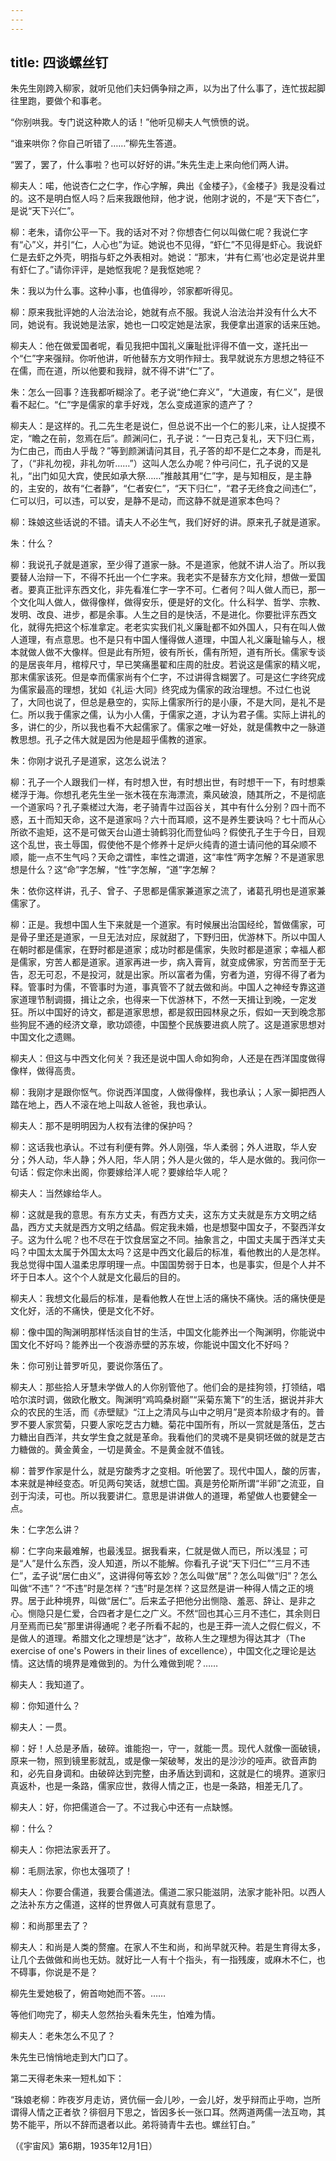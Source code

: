 ```yaml
---
---
---
```

title: 四谈螺丝钉
---




朱先生刚跨入柳家，就听见他们夫妇俩争辩之声，以为出了什么事了，连忙拔起脚往里跑，要做个和事老。

“你别哄我。专门说这种欺人的话！”他听见柳夫人气愤愤的说。

“谁来哄你？你自己听错了……”柳先生答道。

“罢了，罢了，什么事啦？也可以好好的讲。”朱先生走上来向他们两人讲。

柳夫人：喏，他说杏仁之仁字，作心字解，典出《金楼子》，《金楼子》我是没看过的。这不是明白怄人吗？后来我跟他辩，他才说，他刚才说的，不是“天下杏仁”，是说“天下兴仁”。

柳：老朱，请你公平一下。我的话对不对？你想杏仁何以叫做仁呢？我说仁字有“心”义，并引“仁，人心也”为证。她说也不见得，“虾仁”不见得是虾心。我说虾仁是去虾之外壳，明指与虾之外表相对。她说：“那末，‘井有仁焉’也必定是说井里有虾仁了。”请你评评，是她怄我呢？是我怄她呢？

朱：我以为什么事。这种小事，也值得吵，邻家都听得见。

柳：原来我批评她的人治法治论，她就有点不服。我说人治法治并没有什么大不同，她说有。我说她是法家，她也一口咬定她是法家，我便拿出道家的话来压她。

柳夫人：他在做爱国者呢，看见我把中国礼义廉耻批评得不值一文，遂托出一个“仁”字来强辩。你听他讲，听他替东方文明作辩士。我早就说东方思想之特征不在儒，而在道，所以他要和我辩，就不得不讲“仁”了。

朱：怎么一回事？连我都听糊涂了。老子说“绝仁弃义”，“大道废，有仁义”，是很看不起仁。“仁”字是儒家的拿手好戏，怎么变成道家的遗产了？

柳夫人：是这样的。孔二先生老是说仁，但总说不出一个仁的影儿来，让人捉摸不定，“瞻之在前，忽焉在后”。颜渊问仁，孔子说：“一日克己复礼，天下归仁焉，为仁由己，而由人乎哉？”等到颜渊请问其目，孔子答的却不是仁之本身，而是礼了，（“非礼勿视，非礼勿听……”）这叫人怎么办呢？仲弓问仁，孔子说的又是礼，“出门如见大宾，使民如承大祭……”推敲其用“仁”字，是与知相反，是主静的，主安的，故有“仁者静”，“仁者安仁”，“天下归仁”，“君子无终食之间违仁”，仁可以归，可以违，可以安，是静不是动，而这静不就是道家本色吗？

柳：珠娘这些话说的不错。请夫人不必生气，我们好好的讲。原来孔子就是道家。

朱：什么？

柳：我说孔子就是道家，至少得了道家一脉。不是道家，他就不讲人治了。所以我要替人治辩一下，不得不托出一个仁字来。我老实不是替东方文化辩，想做一爱国者。要真正批评东西文化，非先看准仁字一字不可。仁者何？叫人做人而已，那一个文化叫人做人，做得像样，做得安乐，便是好的文化。什么科学、哲学、宗教、发明、改良、进步，都是余事。人生之目的是快活，不是进化。你要批评东西文化，就得先把这个标准拿定。老老实实我们礼义廉耻都不如外国人，只有在叫人做人道理，有点意思。也不是只有中国人懂得做人道理，中国人礼义廉耻输与人，根本就做人做不大像样。但是此有所短，彼有所长，儒有所短，道有所长。儒家专谈的是居丧年月，棺椁尺寸，早已笑痛墨翟和庄周的肚皮。若说这是儒家的精义呢，那末儒家该死。但是幸而儒家尚有个仁字，不过讲得含糊罢了。可是这仁字终究成为儒家最高的理想，犹如《礼运·大同》终究成为儒家的政治理想。不过仁也说了，大同也说了，但总是悬空的，实际上儒家所行的是小康，不是大同，是礼不是仁。所以我于儒家之儒，认为小人儒，于儒家之道，才认为君子儒。实际上讲礼的多，讲仁的少，所以我也看不大起儒家了。儒家之唯一好处，就是儒教中之一脉道教思想。孔子之伟大就是因为他是超乎儒教的道家。

朱：你刚才说孔子是道家，这怎么说法？

柳：孔子一个人跟我们一样，有时想入世，有时想出世，有时想干一下，有时想乘槎浮于海。你想孔老先生坐一张木筏在东海漂流，乘风破浪，随其所之，不是彻底一个道家吗？孔子乘槎过大海，老子骑青牛过函谷关，其中有什么分别？四十而不惑，五十而知天命，这不是道家吗？六十而耳顺，这不是养生要诀吗？七十而从心所欲不逾矩，这不是可做天台山道士骑鹤羽化而登仙吗？假使孔子生于今日，目观这个乱世，丧土辱国，假使他不是个修养十足炉火纯青的道士请问他的耳朵顺不顺，能一点不生气吗？天命之谓性，率性之谓道，这“率性”两字怎解？不是道家思想是什么？这“命”字怎解，“性”字怎解，“道”字怎解？

朱：依你这样讲，孔子、曾子、子思都是儒家兼道家之流了，诸葛孔明也是道家兼儒家了。

柳：正是。我想中国人生下来就是一个道家。有时候展出治国经纶，暂做儒家，可是骨子里还是道家，一旦无法对应，尿就甜了，下野归田，优游林下。所以中国人在朝时都是儒家，在野时都是道家；成功时都是儒家，失败时都是道家；幸福人都是儒家，穷苦人都是道家。道家再进一步，病入膏肓，就变成佛家，穷苦而至于无告，忍无可忍，不是投河，就是出家。所以富者为儒，穷者为道，穷得不得了者为释。管事时为儒，不管事时为道，事真管不了就去做和尚。中国人之神经专靠这道家道理节制调摄，揖让之余，也得来一下优游林下，不然一天揖让到晚，一定发狂。所以中国好的诗文，都是道家思想，都是叙田园林泉之乐，假如一天到晚念那些狗屁不通的经济文章，歌功颂德，中国整个民族要进疯人院了。这是道家思想对中国文化之遗赐。

柳夫人：但这与中西文化何关？我还是说中国人命如狗命，人还是在西洋国度做得像样，做得高贵。

柳：我刚才是跟你怄气。你说西洋国度，人做得像样，我也承认；人家一脚把西人踏在地上，西人不滚在地上叫敌人爸爸，我也承认。

柳夫人：那不是明明因为人权有法律的保护吗？

柳：这话我也承认。不过有利便有弊。外人刚强，华人柔弱；外人进取，华人安分；外人动，华人静；外人阳，华人阴；外人是火做的，华人是水做的。我问你一句话：假定你未出阁，你要嫁给洋人呢？要嫁给华人呢？

柳夫人：当然嫁给华人。

柳：这就是我的意思。有东方丈夫，有西方丈夫，这东方丈夫就是东方文明之结晶，西方丈夫就是西方文明之结晶。假定我未婚，也是想娶中国女子，不娶西洋女子。这为什么呢？也不尽在于饮食居室之不同。抽象言之，中国丈夫属于西洋丈夫吗？中国太太属于外国太太吗？这是中西文化最后的标准，看他教出的人是怎样。我总觉得中国人温柔忠厚明理一点。中国国势弱于日本，也是事实，但是个人并不坏于日本人。这个个人就是文化最后的目的。

柳夫人：我想文化最后的标准，是看他教人在世上活的痛快不痛快。活的痛快便是文化好，活的不痛快，便是文化不好。

柳：像中国的陶渊明那样恬淡自甘的生活，中国文化能养出一个陶渊明，你能说中国文化不好吗？能养出一个夜游赤壁的苏东坡，你能说中国文化不好吗？

朱：你可别让普罗听见，要说你落伍了。

柳夫人：那些拾人牙慧未学做人的人你别管他了。他们会的是挂狗领，打领结，唱哈尔滨时调，做欧化散文。陶渊明“鸡鸣桑树巅”“采菊东篱下”的生活，据说并非大众的农民的生活，而《赤壁赋》“江上之清风与山中之明月”是资本阶级才有的。普罗不要人家赏菊，只要人家吃芝古力糖。菊花中国所有，所以一赏就是落伍，芝古力糖出自西洋，共女学生食之就是革命。我看他们的灵魂不是臭铜坯做的就是芝古力糖做的。黄金黄金，一切是黄金。不是黄金就不值钱。

柳：普罗作家是什么，就是穷酸秀才之变相。听他罢了。现代中国人，酸的厉害，本来就是神经变态。听见两句笑话，就想亡国。真是劳伦斯所谓“半卵”之流亚，自刭于沟渎，可也。所以我要讲仁。意思是讲讲做人的道理，希望做人也要健全一点。

朱：仁字怎么讲？

柳：仁字向来最难解，也最浅显。据我看来，仁就是做人而已，所以浅显；可是“人”是什么东西，没人知道，所以不能解。你看孔子说“天下归仁”“三月不违仁”，孟子说“居仁由义”，这讲得何等玄妙？怎么叫做“居”？怎么叫做“归”？怎么叫做“不违”？“不违”时是怎样？“违”时是怎样？这显然是讲一种得人情之正的境界。居于此种境界，叫做“居仁”。后来孟子把他分出恻隐、羞恶、辞让、是非之心。恻隐只是仁爱，合四者才是仁之广义。不然“回也其心三月不违仁，其余则日月至焉而已矣”那里讲得通呢？老子所看不起的，也是王莽一流人之假仁假义，不是做人的道理。希腊文化之理想是“达才”，故称人生之理想为得达其才（The exercise of one's Powers in their lines of excellence），中国文化之理论是达情。这达情的境界是难做到的。为什么难做到呢？……

柳夫人：我知道了。

柳：你知道什么？

柳夫人：一贯。

柳：好！人总是矛盾，破碎。谁能抱一，守一，就能一贯。现代人就像一面破镜，原来一物，照到镜里影就乱，或是像一架破琴，发出的是沙沙的哑声。欲音声韵和，必先自身调和。由破碎达到完整，由矛盾达到调和，这就是仁的境界。道家归真返朴，也是一条路，儒家应世，救得人情之正，也是一条路，相差无几了。

柳夫人：好，你把儒道合一了。不过我心中还有一点缺憾。

柳：什么？

柳夫人：你把法家丢开了。

柳：毛厕法家，你也太强项了！

柳夫人：你要合儒道，我要合儒道法。儒道二家只能滋阴，法家才能补阳。以西人之法补东方之儒道，这样的世界做人可真就有意思了。

柳：和尚那里去了？

柳夫人：和尚是人类的赘瘤。在家人不生和尚，和尚早就灭种。若是生育得太多，让几个去做做和尚也无妨。就好比一人有十个指头，有一指残废，或麻木不仁，也不碍事，你说是不是？

柳先生爱她极了，俯首吻她而不答。……

等他们吻完了，柳夫人忽然抬头看朱先生，怕难为情。

柳夫人：老朱怎么不见了？

朱先生已悄悄地走到大门口了。

第二天得老朱来一短札如下：

“珠娘老柳：昨夜岁月走访，贤伉俪一会儿吵，一会儿好，发乎辩而止乎吻，岂所谓得人情之正者欤？徘徊月下思之，皆因多长一张口耳。然两道两儒一法互吻，其势不能平，所以不辞而退者以此。弟将骑青牛去也。螺丝钉白。”

（《宇宙风》第6期，1935年12月1日）